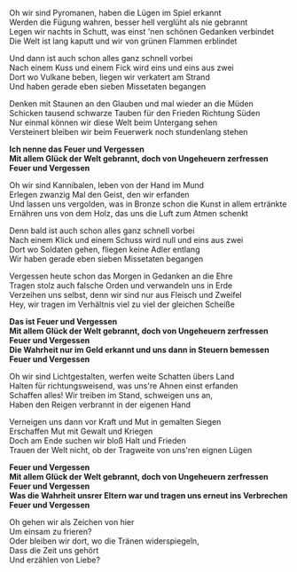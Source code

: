 Oh wir sind Pyromanen, haben die Lügen im Spiel erkannt  
Werden die Fügung wahren, besser hell verglüht als nie gebrannt  
Legen wir nachts in Schutt, was einst 'nen schönen Gedanken verbindet  
Die Welt ist lang kaputt und wir von grünen Flammen erblindet

Und dann ist auch schon alles ganz schnell vorbei  
Nach einem Kuss und einem Fick wird eins und eins aus zwei  
Dort wo Vulkane beben, liegen wir verkatert am Strand  
Und haben gerade eben sieben Missetaten begangen

Denken mit Staunen an den Glauben und mal wieder an die Müden  
Schicken tausend schwarze Tauben für den Frieden Richtung Süden  
Nur einmal können wir diese Welt beim Untergang sehen  
Versteinert bleiben wir beim Feuerwerk noch stundenlang stehen

**Ich nenne das Feuer und Vergessen**  
**Mit allem Glück der Welt gebrannt, doch von Ungeheuern zerfressen**  
**Feuer und Vergessen**

Oh wir sind Kannibalen, leben von der Hand im Mund  
Erlegen zwanzig Mal den Geist, den wir erfanden  
Und lassen uns vergolden, was in Bronze schon die Kunst in allem ertränkte  
Ernähren uns von dem Holz, das uns die Luft zum Atmen schenkt

Denn bald ist auch schon alles ganz schnell vorbei  
Nach einem Klick und einem Schuss wird null und eins aus zwei  
Dort wo Soldaten gehen, fliegen keine Adler entlang  
Wir haben gerade eben sieben Missetaten begangen

Vergessen heute schon das Morgen in Gedanken an die Ehre  
Tragen stolz auch falsche Orden und verwandeln uns in Erde  
Verzeihen uns selbst, denn wir sind nur aus Fleisch und Zweifel  
Hey, wir tragen im Verhältnis viel zu viel der gleichen Scheiße

**Das ist Feuer und Vergessen**  
**Mit allem Glück der Welt gebrannt, doch von Ungeheuern zerfressen**  
**Feuer und Vergessen**  
**Die Wahrheit nur im Geld erkannt und uns dann in Steuern bemessen**  
**Feuer und Vergessen**

Oh wir sind Lichtgestalten, werfen weite Schatten übers Land  
Halten für richtungsweisend, was uns're Ahnen einst erfanden  
Schaffen alles! Wir treiben im Stand, schweigen uns an,  
Haben den Reigen verbrannt in der eigenen Hand

Verneigen uns dann vor Kraft und Mut in gemalten Siegen  
Erschaffen Mut mit Gewalt und Kriegen  
Doch am Ende suchen wir bloß Halt und Frieden  
Trauen der Welt nicht, ob der Tragweite von uns'ren eignen Lügen

**Feuer und Vergessen**  
**Mit allem Glück der Welt gebrannt, doch von Ungeheuern zerfressen**  
**Feuer und Vergessen**  
**Was die Wahrheit unsrer Eltern war und tragen uns erneut ins Verbrechen**  
**Feuer und Vergessen**

Oh gehen wir als Zeichen von hier  
Um einsam zu frieren?  
Oder bleiben wir dort, wo die Tränen widerspiegeln,  
Dass die Zeit uns gehört  
Und erzählen von Liebe?
